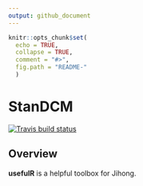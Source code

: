 ```yaml
---
output: github_document
---
```


```r
knitr::opts_chunk$set(
  echo = TRUE,
  collapse = TRUE,
  comment = "#>",
  fig.path = "README-"
  )
```

# StanDCM

[![Travis build status](https://travis-ci.org/JihongZ/usefulR.svg?branch=master)](https://travis-ci.org/JihongZ/usefulR)

## Overview
__usefulR__ is a helpful toolbox for Jihong.



